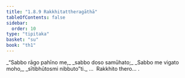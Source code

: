 ```yaml
---
title: "1.8.9 Rakkhitattheragāthā"
tableOfContents: false
sidebar:
  order: 10
type: "tipitaka"
basket: "su"
book: "th1"
---
```



<DynamicBreadcrumb />

<Division number="79" book="th1">

<Paragraph number="177" type="verses" book="th1">
_“Sabbo rāgo pahīno me,_  
_sabbo doso samūhato;_  
_Sabbo me vigato moho,_  
_sītibhūtosmi nibbuto”ti._  


</Paragraph>
</Division>

<Paragraph number="178" type="center" book="th1">
…  Rakkhito thero… .
</Paragraph>